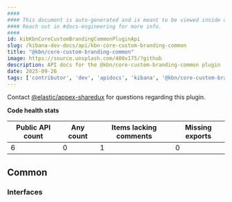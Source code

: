```yaml
---
####
#### This document is auto-generated and is meant to be viewed inside our experimental, new docs system.
#### Reach out in #docs-engineering for more info.
####
id: kibKbnCoreCustomBrandingCommonPluginApi
slug: /kibana-dev-docs/api/kbn-core-custom-branding-common
title: "@kbn/core-custom-branding-common"
image: https://source.unsplash.com/400x175/?github
description: API docs for the @kbn/core-custom-branding-common plugin
date: 2025-09-26
tags: ['contributor', 'dev', 'apidocs', 'kibana', '@kbn/core-custom-branding-common']
---
```




Contact [@elastic/appex-sharedux](https://github.com/orgs/elastic/teams/appex-sharedux) for questions regarding this plugin.

**Code health stats**

| Public API count  | Any count | Items lacking comments | Missing exports |
|-------------------|-----------|------------------------|-----------------|
| 6 | 0 | 1 | 0 |

## Common

### Interfaces
<DocDefinitionList data={kbnCoreCustomBrandingCommonObj.common.interfaces}/>

